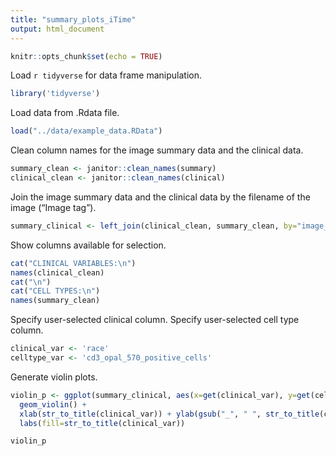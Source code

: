 ```yaml
---
title: "summary_plots_iTime"
output: html_document
---
```


```r
knitr::opts_chunk$set(echo = TRUE)
```

Load `r tidyverse` for data frame manipulation.
```r
library('tidyverse')
```

Load data from .Rdata file.
```r
load("../data/example_data.RData")
```

Clean column names for the image summary data and the clinical data.
```r
summary_clean <- janitor::clean_names(summary)
clinical_clean <- janitor::clean_names(clinical)
```

Join the image summary data and the clinical data by the filename of the image ("Image tag").
```r
summary_clinical <- left_join(clinical_clean, summary_clean, by="image_tag")
```

Show columns available for selection.
```r
cat("CLINICAL VARIABLES:\n")
names(clinical_clean)
cat("\n")
cat("CELL TYPES:\n")
names(summary_clean)
```

Specify user-selected clinical column.
Specify user-selected cell type column.
```r
clinical_var <- 'race'
celltype_var <- 'cd3_opal_570_positive_cells'
```

Generate violin plots.
```r
violin_p <- ggplot(summary_clinical, aes(x=get(clinical_var), y=get(celltype_var), fill=get(clinical_var))) + 
  geom_violin() +
  xlab(str_to_title(clinical_var)) + ylab(gsub("_", " ", str_to_title(celltype_var))) +
  labs(fill=str_to_title(clinical_var))

violin_p
```
